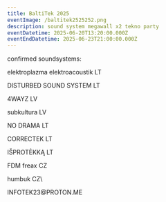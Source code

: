 ```yaml
---
title: BaltiTek 2025
eventImage: /baltitek2525252.png
description: sound system megawall x2 tekno party
eventDatetime: 2025-06-20T13:20:00.000Z
eventEndDatetime: 2025-06-23T21:00:00.000Z
---
```


confirmed soundsystems:

elektroplazma elektroacoustik LT

DISTURBED SOUND SYSTEM LT

4WAYZ LV

subkultura LV

NO DRAMA LT

CORRECTEK LT

IŠPROTĖKKĄ LT

FDM freax CZ

humbuk CZ\\

INFOTEK23\@PROTON.ME
